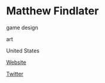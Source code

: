 # Matthew Findlater

<Skills>

game design

art

</Skills>

<Location>

United States

</Location>

<Personal>

[Website](http://www.matthewfindlater.com/)

[Twitter](https://twitter.com/ieatgames)

</Personal>


